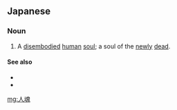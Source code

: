 ==Japanese==
{{ja-kanjitab|人|魂}}

===Noun===
{{ja-noun|ひとだま}}

# A [[disembodied]] [[human]] [[soul]]; a soul of the [[new]]ly [[dead]].

====See also====
* {{pedialite|lang=ja}}
* {{pedialite|Hitodama}}

[[mg:人魂]]